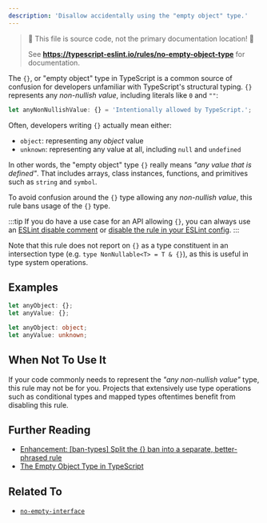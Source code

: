 ```yaml
---
description: 'Disallow accidentally using the "empty object" type.'
---
```



> 🛑 This file is source code, not the primary documentation location! 🛑
>
> See **https://typescript-eslint.io/rules/no-empty-object-type** for documentation.

The `{}`, or "empty object" type in TypeScript is a common source of confusion for developers unfamiliar with TypeScript's structural typing.
`{}` represents any _non-nullish value_, including literals like `0` and `""`:

```ts
let anyNonNullishValue: {} = 'Intentionally allowed by TypeScript.';
```

Often, developers writing `{}` actually mean either:

- `object`: representing any _object_ value
- `unknown`: representing any value at all, including `null` and `undefined`

In other words, the "empty object" type `{}` really means _"any value that is defined"_.
That includes arrays, class instances, functions, and primitives such as `string` and `symbol`.

To avoid confusion around the `{}` type allowing any _non-nullish value_, this rule bans usage of the `{}` type.

:::tip
If you do have a use case for an API allowing `{}`, you can always use an [ESLint disable comment](https://eslint.org/docs/latest/use/configure/rules#using-configuration-comments-1) or [disable the rule in your ESLint config](https://eslint.org/docs/latest/use/configure/rules#using-configuration-files-1).
:::

Note that this rule does not report on `{}` as a type constituent in an intersection type (e.g. `type NonNullable<T> = T & {}`), as this is useful in type system operations.

## Examples

<Tabs>
<TabItem value="❌ Incorrect">

```ts
let anyObject: {};
let anyValue: {};
```

</TabItem>
<TabItem value="✅ Correct">

```ts
let anyObject: object;
let anyValue: unknown;
```

</TabItem>
</Tabs>

## When Not To Use It

If your code commonly needs to represent the _"any non-nullish value"_ type, this rule may not be for you.
Projects that extensively use type operations such as conditional types and mapped types oftentimes benefit from disabling this rule.

## Further Reading

- [Enhancement: [ban-types] Split the {} ban into a separate, better-phrased rule](https://github.com/typescript-eslint/typescript-eslint/issues/8700)
- [The Empty Object Type in TypeScript](https://www.totaltypescript.com/the-empty-object-type-in-typescript)

## Related To

- [`no-empty-interface`](./no-empty-interface.mdx)
